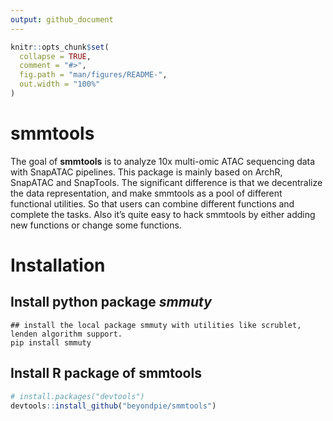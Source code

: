 ```yaml
---
output: github_document
---
```


<!-- README.md is generated from README.Rmd. Please edit that file -->

```r
knitr::opts_chunk$set(
  collapse = TRUE,
  comment = "#>",
  fig.path = "man/figures/README-",
  out.width = "100%"
)
```

# smmtools

<!-- badges: start -->
<!-- badges: end -->

The goal of __smmtools__ is to analyze 10x multi-omic ATAC sequencing data with SnapATAC pipelines.
This package is mainly based on ArchR, SnapATAC and SnapTools. The significant difference is that we decentralize the data representation, and make smmtools as a pool of different functional utilities. So that users can combine different functions and complete the tasks. Also it's quite easy to hack smmtools by either adding new functions or change some functions.

# Installation

## Install python package _smmuty_
```shell
## install the local package smmuty with utilities like scrublet, lenden algorithm support.
pip install smmuty
```
## Install R package of smmtools
``` r
# install.packages("devtools")
devtools::install_github("beyondpie/smmtools")
```

